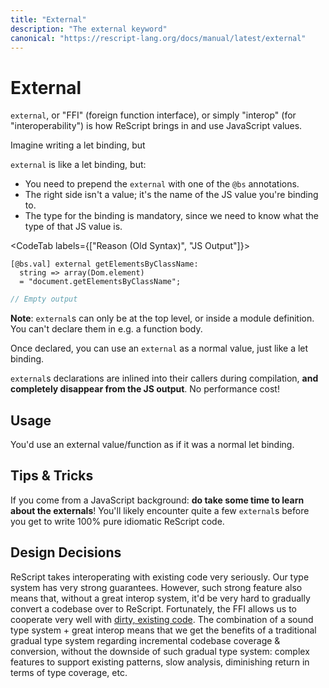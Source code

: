 ```yaml
---
title: "External"
description: "The external keyword"
canonical: "https://rescript-lang.org/docs/manual/latest/external"
---
```


# External

`external`, or "FFI" (foreign function interface), or simply "interop" (for "interoperability") is how ReScript brings in and use JavaScript values.

Imagine writing a let binding, but

`external` is like a let binding, but:
- You need to prepend the `external` with one of the `@bs` annotations.
- The right side isn't a value; it's the name of the JS value you're binding to.
- The type for the binding is mandatory, since we need to know what the type of that JS value is.

<CodeTab labels={["Reason (Old Syntax)", "JS Output"]}>

```re
[@bs.val] external getElementsByClassName:
  string => array(Dom.element)
  = "document.getElementsByClassName";
```
```js
// Empty output
```

</CodeTab>

**Note**: `external`s can only be at the top level, or inside a module definition. You can't declare them in e.g. a function body.

Once declared, you can use an `external` as a normal value, just like a let binding.

`external`s declarations are inlined into their callers during compilation, **and completely disappear from the JS output**. No performance cost!

## Usage

You'd use an external value/function as if it was a normal let binding.

## Tips & Tricks

If you come from a JavaScript background: **do take some time to learn about the externals**! You'll likely encounter quite a few `external`s before you get to write 100% pure idiomatic ReScript code.

## Design Decisions

ReScript takes interoperating with existing code very seriously. Our type system has very strong guarantees. However, such strong feature also means that, without a great interop system, it'd be very hard to gradually convert a codebase over to ReScript. Fortunately, the FFI allows us to cooperate very well with [dirty, existing code](converting-from-js). The combination of a sound type system + great interop means that we get the benefits of a traditional gradual type system regarding incremental codebase coverage & conversion, without the downside of such gradual type system: complex features to support existing patterns, slow analysis, diminishing return in terms of type coverage, etc.
